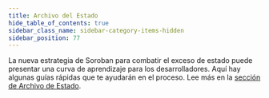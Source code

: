 ```yaml
---
title: Archivo del Estado
hide_table_of_contents: true
sidebar_class_name: sidebar-category-items-hidden
sidebar_position: 77
---
```


La nueva estrategia de Soroban para combatir el exceso de estado puede presentar una curva de aprendizaje para los desarrolladores. Aquí hay algunas guías rápidas que te ayudarán en el proceso. Lee más en la [sección de Archivo de Estado](../../../learn/fundamentals/contract-development/storage/state-archival.mdx).
